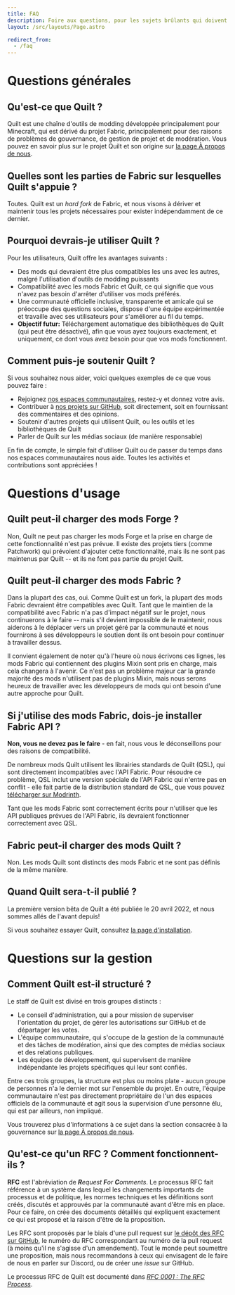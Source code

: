 ```yaml
---
title: FAQ
description: Foire aux questions, pour les sujets brûlants qui doivent être abordés régulièrement.
layout: /src/layouts/Page.astro

redirect_from:
  - /faq
---
```



# Questions générales

<Message>

## Qu'est-ce que Quilt ?

Quilt est une chaîne d'outils de modding développée principalement pour Minecraft, qui est dérivé du projet Fabric, principalement pour des raisons de problèmes de gouvernance, de gestion de projet et de modération. Vous pouvez en savoir plus sur le projet Quilt et son origine sur [la page À propos de nous](/fr/about).

</Message>

<Message>

## Quelles sont les parties de Fabric sur lesquelles Quilt s'appuie ?

Toutes. Quilt est un _hard fork_ de Fabric, et nous visons à dériver et maintenir tous les projets nécessaires pour exister indépendamment de ce dernier.

</Message>

<Message>

## Pourquoi devrais-je utiliser Quilt ?

Pour les utilisateurs, Quilt offre les avantages suivants :

- Des mods qui devraient être plus compatibles les uns avec les autres, malgré l'utilisation d'outils de modding puissants
- Compatibilité avec les mods Fabric et Quilt, ce qui signifie que vous n'avez pas besoin d'arrêter d'utiliser vos mods préférés.
- Une communauté officielle inclusive, transparente et amicale qui se préoccupe des questions sociales, dispose d'une équipe expérimentée et travaille avec ses utilisateurs pour s'améliorer au fil du temps.
- **Objectif futur:** Téléchargement automatique des bibliothèques de Quilt (qui peut être désactivé), afin que vous ayez toujours exactement, et uniquement, ce dont vous avez besoin pour que vos mods fonctionnent.

</Message>

<Message>

## Comment puis-je soutenir Quilt ?

Si vous souhaitez nous aider, voici quelques exemples de ce que vous pouvez faire :

- Rejoignez [nos espaces communautaires](/fr/communauté), restez-y et donnez votre avis.
- Contribuer à [nos projets sur GitHub](https://github.com/quiltmc), soit directement, soit en fournissant des commentaires et des opinions.
- Soutenir d'autres projets qui utilisent Quilt, ou les outils et les bibliothèques de Quilt
- Parler de Quilt sur les médias sociaux (de manière responsable)

[//]: # "* Help with ongoing costs by [supporting us financially on OpenCollective](https://opencollective.com/quiltmc)"

En fin de compte, le simple fait d'utiliser Quilt ou de passer du temps dans nos espaces communautaires nous aide. Toutes les activités et contributions sont appréciées !

</Message>

# Questions d'usage

<Message>

## Quilt peut-il charger des mods Forge ?

Non, Quilt ne peut pas charger les mods Forge et la prise en charge de cette fonctionnalité n'est pas prévue. Il existe des projets tiers (comme Patchwork) qui prévoient d'ajouter cette fonctionnalité, mais ils ne sont pas maintenus par Quilt -- et ils ne font pas partie du projet Quilt.

</Message>

<Message>

## Quilt peut-il charger des mods Fabric ?

Dans la plupart des cas, oui. Comme Quilt est un fork, la plupart des mods Fabric devraient être compatibles avec Quilt. Tant que le maintien de la compatibilité avec Fabric n'a pas d'impact négatif sur le projet, nous continuerons à le faire -- mais s'il devient impossible de le maintenir, nous aiderons à le déplacer vers un projet géré par la communauté et nous fournirons à ses développeurs le soutien dont ils ont besoin pour continuer à travailler dessus.

Il convient également de noter qu'à l'heure où nous écrivons ces lignes, les mods Fabric qui contiennent des plugins Mixin sont pris en charge, mais cela changera à l'avenir. Ce n'est pas un problème majeur car la grande majorité des mods n'utilisent pas de plugins Mixin, mais nous serons heureux de travailler avec les développeurs de mods qui ont besoin d'une autre approche pour Quilt.

</Message>

<Message>

## Si j'utilise des mods Fabric, dois-je installer Fabric API ?

**Non, vous ne devez pas le faire** - en fait, nous vous le déconseillons pour des raisons de compatibilité.

De nombreux mods Quilt utilisent les  librairies standards de Quilt (QSL), qui sont directement incompatibles avec l'API Fabric. Pour résoudre ce problème, QSL inclut une version spéciale de l'API Fabric qui n'entre pas en conflit - elle fait partie de la distribution standard de QSL, que vous pouvez [télécharger sur Modrinth](https://modrinth.com/mod/qsl).

Tant que les mods Fabric sont correctement écrits pour n'utiliser que les API publiques prévues de l'API Fabric, ils devraient fonctionner correctement avec QSL.

</Message>

<Message>

## Fabric peut-il charger des mods Quilt ?

Non. Les mods Quilt sont distincts des mods Fabric et ne sont pas définis de la même manière.

</Message>

<Message>

## Quand Quilt sera-t-il publié ?

La première version bêta de Quilt a été publiée le 20 avril 2022, et nous sommes allés de l'avant depuis!

Si vous souhaitez essayer Quilt, consultez [la page d'installation](/fr/install). [<i class="fas fa-cannabis has-text-dark is-pulled-right"></i>](https://www.youtube.com/watch?v=DJfg39WkMvE)

</Message>

# Questions sur la gestion

<Message>

## Comment Quilt est-il structuré ?

Le staff de Quilt est divisé en trois groupes distincts :

- Le conseil d'administration, qui a pour mission de superviser l'orientation du projet, de gérer les autorisations sur GitHub et de départager les votes.
- L'équipe communautaire, qui s'occupe de la gestion de la communauté et des tâches de modération, ainsi que des comptes de médias sociaux et des relations publiques.
- Les équipes de développement, qui supervisent de manière indépendante les projets spécifiques qui leur sont confiés.

Entre ces trois groupes, la structure est plus ou moins plate - aucun groupe de personnes n'a le dernier mot sur l'ensemble du projet. En outre, l'équipe communautaire n'est pas directement propriétaire de l'un des espaces officiels de la communauté et agit sous la supervision d'une personne élu, qui est par ailleurs, non impliqué.

Vous trouverez plus d'informations à ce sujet dans la section consacrée à la gouvernance sur [la page À propos de nous](/fr/about/#governance).

</Message>

<Message>

## Qu'est-ce qu'un RFC ? Comment fonctionnent-ils ?

**RFC** est l'abréviation de _**R**equest **F**or **C**omments_. Le processus RFC fait référence à un système dans lequel les changements importants de processus et de politique, les normes techniques et les définitions sont créés, discutés et approuvés par la communauté avant d'être mis en place. Pour ce faire, on crée des documents détaillés qui expliquent exactement ce qui est proposé et la raison d'être de la proposition.

Les RFC sont proposés par le biais d'une pull request sur [le dépôt des RFC sur GitHub](https://github.com/QuiltMC/rfcs), le numéro du RFC correspondant au numéro de la pull request (à moins qu'il ne s'agisse d'un amendement). Tout le monde peut soumettre une proposition, mais nous recommandons à ceux qui envisagent de le faire de nous en parler sur Discord, ou de créer une _issue_ sur GitHub.

Le processus RFC de Quilt est documenté dans [_RFC 0001 : The RFC Process_](https://github.com/QuiltMC/rfcs/blob/master/structure/0001-rfc-process.md).

</Message>
